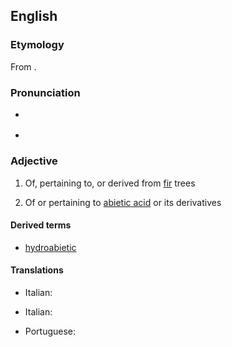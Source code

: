 ==English==

===Etymology===
From {{af|en|lang1=la|abies|t1=silver fir|-ic|t2=pertaining to}}.

===Pronunciation===
* {{a|US}} {{IPA|en|/ˌæb.iˈɛt.ɪk/}}
* {{rhymes|en|ɛtɪk}}

===Adjective===
{{en-adj|-}}

# Of, pertaining to, or derived from [[fir]] trees
# {{lb|en|organic chemistry}} Of or pertaining to [[abietic acid]] or its derivatives

====Derived terms====
* [[hydroabietic]]

====Translations====
{{trans-top|related to fir trees}}
* Italian: {{t|it|abietico}}
{{trans-mid}}
{{trans-bottom}}

{{trans-top|related to abietic acid or its deratives}}
* Italian: {{t|it|abietico}}
{{trans-mid}}
* Portuguese: {{t|pt|abiético}}
{{trans-bottom}}